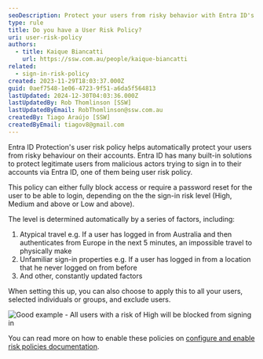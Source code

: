 ```yaml
---
seoDescription: Protect your users from risky behavior with Entra ID's user risk policy, automatically blocking or requiring password resets based on sign-in risk levels.
type: rule
title: Do you have a User Risk Policy?
uri: user-risk-policy
authors:
  - title: Kaique Biancatti
    url: https://ssw.com.au/people/kaique-biancatti
related:
  - sign-in-risk-policy
created: 2023-11-29T18:03:37.000Z
guid: 0aef7548-1e06-4723-9f51-a6da5f564813
lastUpdated: 2024-12-30T04:03:36.000Z
lastUpdatedBy: Rob Thomlinson [SSW]
lastUpdatedByEmail: RobThomlinson@ssw.com.au
createdBy: Tiago Araújo [SSW]
createdByEmail: tiagov8@gmail.com
---
```


Entra ID Protection's user risk policy helps automatically protect your users from risky behaviour on their accounts.
Entra ID has many built-in solutions to protect legitimate users from malicious actors trying to sign in to their accounts via Entra ID, one of them being user risk policy.

This policy can either fully block access or require a password reset for the user to be able to login, depending on the the sign-in risk level (High, Medium and above or Low and above).

The level is determined automatically by a series of factors, including:

1. Atypical travel e.g. If a user has logged in from Australia and then authenticates from Europe in the next 5 minutes, an impossible travel to physically make
2. Unfamiliar sign-in properties e.g. If a user has logged in from a location that he never logged on from before
3. And other, constantly updated factors

When setting this up, you can also choose to apply this to all your users, selected individuals or groups, and exclude users.

![Good example - All users with a risk of High will be blocked from signing in](/uploads/rules/user-risk-policy/userrisk.jpg)

You can read more on how to enable these policies on [configure and enable risk policies documentation](https://learn.microsoft.com/en-us/entra/id-protection/howto-identity-protection-configure-risk-policies).
